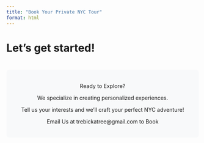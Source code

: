 ---
title: "Book Your Private NYC Tour"
format: html
---

#                         Let's get started!

:::: {style="max-width: 800px; margin: 0 auto;"}
::: {style="text-align: center; margin: 40px 0; padding: 20px; background-color: #f8f9fa; border-radius: 8px;"}
Ready to Explore?

We specialize in creating personalized experiences.

Tell us your interests and we'll craft your perfect NYC adventure!

Email Us at trebickatree\@gmail.com to Book
:::
::::
